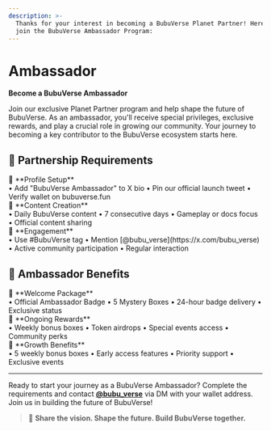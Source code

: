 ```yaml
---
description: >-
  Thanks for your interest in becoming a BubuVerse Planet Partner! Here's how to
  join the BubuVerse Ambassador Program:
---
```


# Ambassador

<div style={{
  background: 'linear-gradient(135deg, rgba(251, 191, 36, 0.08), rgba(245, 158, 11, 0.08))',
  border: '1px solid rgba(251, 191, 36, 0.15)',
  borderRadius: '16px',
  padding: '32px 28px',
  marginTop: '24px',
  marginBottom: '32px'
}}>

**Become a BubuVerse Ambassador**

Join our exclusive Planet Partner program and help shape the future of BubuVerse. As an ambassador, you'll receive special privileges, exclusive rewards, and play a crucial role in growing our community. Your journey to becoming a key contributor to the BubuVerse ecosystem starts here.

</div>

## 🌟 Partnership Requirements

<div style={{ 
  display: 'grid', 
  gridTemplateColumns: 'repeat(auto-fit, minmax(280px, 1fr))', 
  gap: '16px', 
  margin: '24px 0' 
}}>

<div style={{
  background: 'rgba(251, 191, 36, 0.03)',
  border: '1px solid rgba(251, 191, 36, 0.1)',
  borderRadius: '12px',
  padding: '20px',
  transition: 'all 0.3s ease'
}}>
  <div style={{ fontSize: '18px', marginBottom: '8px' }}>🎯 **Profile Setup**</div>
  <div style={{ fontSize: '14px', opacity: '0.8' }}>
    • Add "BubuVerse Ambassador" to X bio
    • Pin our official launch tweet
    • Verify wallet on bubuverse.fun
  </div>
</div>

<div style={{
  background: 'rgba(251, 191, 36, 0.03)',
  border: '1px solid rgba(251, 191, 36, 0.1)',
  borderRadius: '12px',
  padding: '20px',
  transition: 'all 0.3s ease'
}}>
  <div style={{ fontSize: '18px', marginBottom: '8px' }}>📢 **Content Creation**</div>
  <div style={{ fontSize: '14px', opacity: '0.8' }}>
    • Daily BubuVerse content
    • 7 consecutive days
    • Gameplay or docs focus
    • Official content sharing
  </div>
</div>

<div style={{
  background: 'rgba(251, 191, 36, 0.03)',
  border: '1px solid rgba(251, 191, 36, 0.1)',
  borderRadius: '12px',
  padding: '20px',
  transition: 'all 0.3s ease'
}}>
  <div style={{ fontSize: '18px', marginBottom: '8px' }}>🔗 **Engagement**</div>
  <div style={{ fontSize: '14px', opacity: '0.8' }}>
    • Use #BubuVerse tag
    • Mention [@bubu_verse](https://x.com/bubu_verse)
    • Active community participation
    • Regular interaction
  </div>
</div>

</div>

## 🎯 Ambassador Benefits

<div style={{ 
  display: 'grid', 
  gridTemplateColumns: 'repeat(auto-fit, minmax(300px, 1fr))', 
  gap: '16px', 
  margin: '24px 0' 
}}>

<div style={{
  background: 'rgba(251, 191, 36, 0.03)',
  border: '1px solid rgba(251, 191, 36, 0.1)',
  borderRadius: '12px',
  padding: '20px',
  transition: 'all 0.3s ease'
}}>
  <div style={{ fontSize: '20px', marginBottom: '8px' }}>🎁 **Welcome Package**</div>
  <div style={{ fontSize: '14px', opacity: '0.8' }}>
    • Official Ambassador Badge
    • 5 Mystery Boxes
    • 24-hour badge delivery
    • Exclusive status
  </div>
</div>

<div style={{
  background: 'rgba(251, 191, 36, 0.03)',
  border: '1px solid rgba(251, 191, 36, 0.1)',
  borderRadius: '12px',
  padding: '20px',
  transition: 'all 0.3s ease'
}}>
  <div style={{ fontSize: '20px', marginBottom: '8px' }}>💎 **Ongoing Rewards**</div>
  <div style={{ fontSize: '14px', opacity: '0.8' }}>
    • Weekly bonus boxes
    • Token airdrops
    • Special events access
    • Community perks
  </div>
</div>

<div style={{
  background: 'rgba(251, 191, 36, 0.03)',
  border: '1px solid rgba(251, 191, 36, 0.1)',
  borderRadius: '12px',
  padding: '20px',
  transition: 'all 0.3s ease'
}}>
  <div style={{ fontSize: '20px', marginBottom: '8px' }}>🌟 **Growth Benefits**</div>
  <div style={{ fontSize: '14px', opacity: '0.8' }}>
    • 5 weekly bonus boxes
    • Early access features
    • Priority support
    • Exclusive events
  </div>
</div>

</div>

***

<div style={{
  background: 'linear-gradient(135deg, rgba(251, 191, 36, 0.05), rgba(245, 158, 11, 0.05))',
  borderLeft: '4px solid rgba(251, 191, 36, 0.4)',
  padding: '20px 24px',
  borderRadius: '0 12px 12px 0',
  margin: '24px 0'
}}>

Ready to start your journey as a BubuVerse Ambassador? Complete the requirements and contact [**@bubu_verse**](https://x.com/bubu_verse) via DM with your wallet address. Join us in building the future of BubuVerse!

> 💫 **Share the vision. Shape the future. Build BubuVerse together.**

</div>
